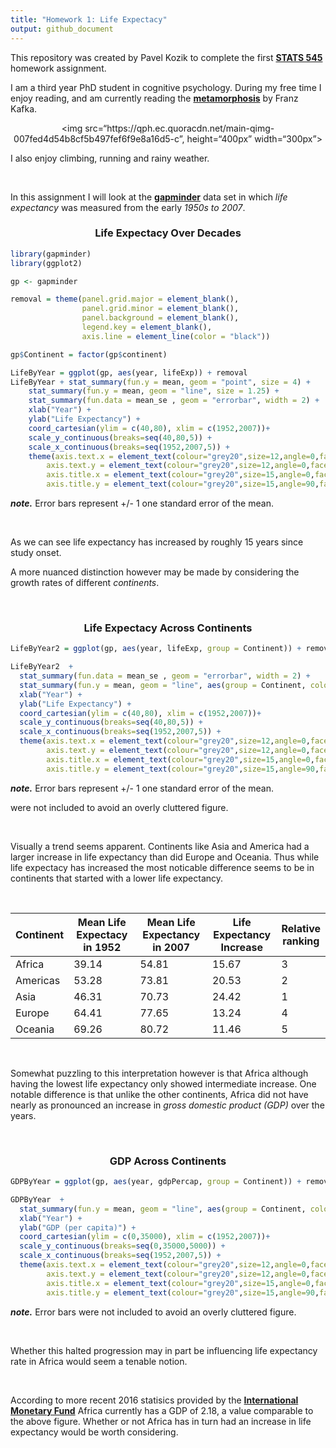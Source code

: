 ```yaml
---
title: "Homework 1: Life Expectacy"
output: github_document
---
```


This repository was created by Pavel Kozik to complete the first [**STATS 545**](https://www.rstudio.com/wp-content/uploads/2015/02/rmarkdown-cheatsheet.pdf) homework assignment. 

I am a third year PhD student in cognitive psychology. During my free time I enjoy reading, and am currently reading the [**metamorphosis**](https://www.goodreads.com/book/show/485894.The_Metamorphosis) by Franz Kafka.

<p align="center">
  <img src="https://qph.ec.quoracdn.net/main-qimg-007fed4d54b8cf5b497fef6f9e8a16d5-c", height="400px" width="300px">
</p>

I also enjoy climbing, running and rainy weather. 

&nbsp;

In this assignment I will look at the  [**gapminder**](https://cran.r-project.org/web/packages/gapminder/index.html) data set in which *life expectancy* was measured from the early *1950s to 2007*. 

<center> <h3>Life Expectacy Over Decades </h3> </center>

```r
library(gapminder)
library(ggplot2)

gp <- gapminder

removal = theme(panel.grid.major = element_blank(), 
                panel.grid.minor = element_blank(), 
                panel.background = element_blank(), 
                legend.key = element_blank(),
                axis.line = element_line(color = "black"))

gp$Continent = factor(gp$continent)

LifeByYear = ggplot(gp, aes(year, lifeExp)) + removal
LifeByYear + stat_summary(fun.y = mean, geom = "point", size = 4) +
    stat_summary(fun.y = mean, geom = "line", size = 1.25) +
    stat_summary(fun.data = mean_se , geom = "errorbar", width = 2) +
    xlab("Year") +
    ylab("Life Expectancy") +
    coord_cartesian(ylim = c(40,80), xlim = c(1952,2007))+
    scale_y_continuous(breaks=seq(40,80,5)) +
    scale_x_continuous(breaks=seq(1952,2007,5)) +
    theme(axis.text.x = element_text(colour="grey20",size=12,angle=0,face="plain"),
        axis.text.y = element_text(colour="grey20",size=12,angle=0,face="plain"),  
        axis.title.x = element_text(colour="grey20",size=15,angle=0,face="plain"),
        axis.title.y = element_text(colour="grey20",size=15,angle=90,face="plain"))
```

<b><i>note.</b></i>  Error bars represent +/- 1 one standard error of the mean.

&nbsp;
&nbsp;

As we can see life expectancy has increased by roughly 15 years since study onset.

A more nuanced distinction however may be made by considering the growth rates of different *continents*. 

&nbsp;

<center> <h3>Life Expectacy Across Continents</h3> </center>

```r
LifeByYear2 = ggplot(gp, aes(year, lifeExp, group = Continent)) + removal

LifeByYear2  +
  stat_summary(fun.data = mean_se , geom = "errorbar", width = 2) +
  stat_summary(fun.y = mean, geom = "line", aes(group = Continent, color = Continent), size = 1.25) +
  xlab("Year") +
  ylab("Life Expectancy") +
  coord_cartesian(ylim = c(40,80), xlim = c(1952,2007))+
  scale_y_continuous(breaks=seq(40,80,5)) +
  scale_x_continuous(breaks=seq(1952,2007,5)) +
  theme(axis.text.x = element_text(colour="grey20",size=12,angle=0,face="plain"),
        axis.text.y = element_text(colour="grey20",size=12,angle=0,face="plain"),  
        axis.title.x = element_text(colour="grey20",size=15,angle=0,face="plain"),
        axis.title.y = element_text(colour="grey20",size=15,angle=90,face="plain"))
```
<b><i>note.</b></i> Error bars represent +/- 1 one standard error of the mean.

were not included to avoid an overly cluttered figure.

&nbsp;
&nbsp;

Visually a trend seems apparent. Continents like Asia and America had a larger increase in life expectancy than did Europe and Oceania. Thus while life expectacy has increased the most noticable difference seems to be in continents that started with a lower life expectancy.

&nbsp;

|    **Continent**    | **Mean Life Expectacy in 1952** | **Mean Life Expectancy in 2007 **| **Life Expectancy Increase**| **Relative ranking**
  |----|--------------------|---------------------|----------------|---|
  |Africa          | 39.14 |54.81| 15.67|3|
  |Americas        | 53.28 |73.81| 20.53|2|
  |Asia            | 46.31 |70.73|24.42|1|
  |Europe          | 64.41 |77.65|13.24|4|
  |Oceania         | 69.26 |80.72|11.46|5|


&nbsp;
&nbsp;

Somewhat puzzling to this interpretation however is that Africa although having the lowest life expectancy only showed intermediate increase. One notable difference is that unlike the other continents, Africa did not have nearly as pronounced an increase in *gross domestic product (GDP)* over the years. 

&nbsp;

<center> <h3>GDP Across Continents</h3> </center>

```r
GDPByYear = ggplot(gp, aes(year, gdpPercap, group = Continent)) + removal

GDPByYear  +
  stat_summary(fun.y = mean, geom = "line", aes(group = Continent, color = Continent), size = 1.25) +
  xlab("Year") +
  ylab("GDP (per capita)") +
  coord_cartesian(ylim = c(0,35000), xlim = c(1952,2007))+
  scale_y_continuous(breaks=seq(0,35000,5000)) +
  scale_x_continuous(breaks=seq(1952,2007,5)) +
  theme(axis.text.x = element_text(colour="grey20",size=12,angle=0,face="plain"),
        axis.text.y = element_text(colour="grey20",size=12,angle=0,face="plain"),  
        axis.title.x = element_text(colour="grey20",size=15,angle=0,face="plain"),
        axis.title.y = element_text(colour="grey20",size=15,angle=90,face="plain"))
```
<b><i>note.</b></i> Error bars were not included to avoid an overly cluttered figure.


&nbsp;
&nbsp;


Whether this halted progression may in part be influencing life expectancy rate in Africa would seem a tenable notion. 

&nbsp;

According to more recent 2016 statisics provided by the [**International Monetary Fund**](http://www.imf.org/external/datamapper/NGDPD@WEO/OEMDC/ADVEC/WEOWORLD/AFQ) Africa currently has a GDP of 2.18, a value comparable to the above figure. Whether or not Africa has in turn had an increase in life expectancy would be worth considering.

&nbsp;


